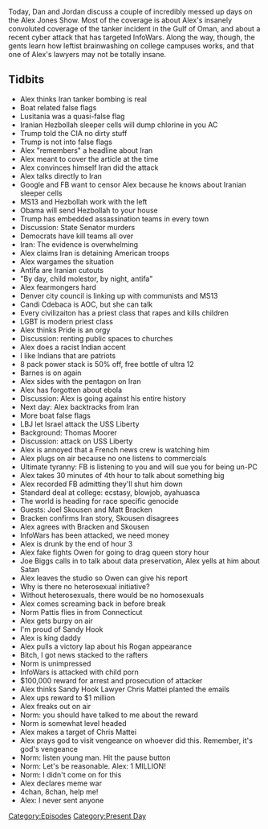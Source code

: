 {{DEFAULTSORT:
    #_EPISODE_0310:June 13-14, 2019
}}{{Episode
    | title             = June 13-14, 2019
    | caption           = [https://knowledgefight.libsyn.com/knowledge-fight-june-13-14-2019 Listen to this episode on Libsyn]
    | episodeNumber     = 310
    | length            = 03:24:17
    | airDate           = June 17, 2019
    | coverageStartDate = June 13, 2019
    | coverageEndDate   = June 14, 2019
    | episodeType       = [[:Category:Present Day|Present Day]]
    | appearance        = [[Candi Cdebaca]], [[AOC]], [[Robert Barnes]], [[Thomas Moorer]], [[Joel Skousen]], [[Matt Bracken]], [[Owen Shroyer]], [[Joe Biggs]], [[Norm Pattis]], [[Chris Mattei]]
    | previousEpisode   = [[309: June 10-11, 2019]]
    | nextEpisode       = [[311: June 17-19, 2019]]
}}

{{Stub}}

Today, Dan and Jordan discuss a couple of incredibly messed up days on the Alex Jones Show. Most of the coverage is about Alex's insanely convoluted coverage of the tanker incident in the Gulf of Oman, and about a recent cyber attack that has targeted InfoWars. Along the way, though, the gents learn how leftist brainwashing on college campuses works, and that one of Alex's lawyers may not be totally insane.

==Tidbits==

*Alex thinks Iran tanker bombing is real
*Boat related false flags
*Lusitania was a quasi-false flag
*Iranian Hezbollah sleeper cells will dump chlorine in you AC
*Trump told the CIA no dirty stuff
*Trump is not into false flags
*Alex "remembers" a headline about Iran
*Alex meant to cover the article at the time
*Alex convinces himself Iran did the attack
*Alex talks directly to Iran
*Google and FB want to censor Alex because he knows about Iranian sleeper cells
*MS13 and Hezbollah work with the left
*Obama will send Hezbollah to your house
*Trump has embedded assassination teams in every town
*Discussion: State Senator murders
*Democrats have kill teams all over
*Iran: The evidence is overwhelming
*Alex claims Iran is detaining American troops
*Alex wargames the situation
*Antifa are Iranian cutouts
*"By day, child molestor, by night, antifa"
*Alex fearmongers hard
*Denver city council is linking up with communists and MS13
*Candi Cdebaca is AOC, but she can talk
*Every civilizaiton has a priest class that rapes and kills children
*LGBT is modern priest class
*Alex thinks Pride is an orgy
*Discussion: renting public spaces to churches
*Alex does a racist Indian accent
*I like Indians that are patriots
*8 pack power stack is 50% off, free bottle of ultra 12
*Barnes is on again
*Alex sides with the pentagon on Iran
*Alex has forgotten about ebola
*Discussion: Alex is going against his entire history
*Next day: Alex backtracks from Iran
*More boat false flags
*LBJ let Israel attack the USS Liberty
*Background: Thomas Moorer
*Discussion: attack on USS Liberty
*Alex is annoyed that a French news crew is watching him
*Alex plugs on air because no one listens to commercials
*Ultimate tyranny: FB is listening to you and will sue you for being un-PC
*Alex takes 30 minutes of 4th hour to talk about something big
*Alex recorded FB admitting they'll shut him down
*Standard deal at college: ecstasy, blowjob, ayahuasca
*The world is heading for race specific genocide
*Guests: Joel Skousen and Matt Bracken
*Bracken confirms Iran story, Skousen disagrees
*Alex agrees with Bracken and Skousen
*InfoWars has been attacked, we need money
*Alex is drunk by the end of hour 3
*Alex fake fights Owen for going to drag queen story hour
*Joe Biggs calls in to talk about data preservation, Alex yells at him about Satan
*Alex leaves the studio so Owen can give his report
*Why is there no heterosexual initiative?
*Without heterosexuals, there would be no homosexuals
*Alex comes screaming back in before break
*Norm Pattis flies in from Connecticut
*Alex gets burpy on air
*I'm proud of Sandy Hook
*Alex is king daddy
*Alex pulls a victory lap about his Rogan appearance
*Bitch, I got news stacked to the rafters
*Norm is unimpressed
*InfoWars is attacked with child porn
*$100,000 reward for arrest and prosecution of attacker
*Alex thinks Sandy Hook Lawyer Chris Mattei planted the emails
*Alex ups reward to $1 million
*Alex freaks out on air
*Norm: you should have talked to me about the reward
*Norm is somewhat level headed
*Alex makes a target of Chris Mattei
*Alex prays god to visit vengeance on whoever did this. Remember, it's god's vengeance
*Norm: listen young man. Hit the pause button
*Norm: Let's be reasonable. Alex: 1 MILLION!
*Norm: I didn't come on for this
*Alex declares meme war
*4chan, 8chan, help me!
*Alex: I never sent anyone

[[Category:Episodes]]
[[Category:Present Day]]
